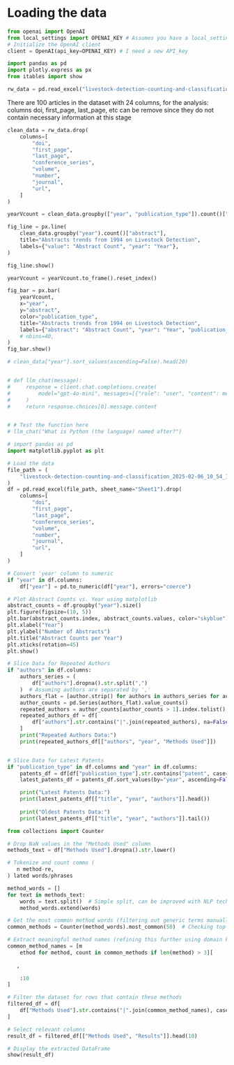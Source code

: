 
# Loading the data

```python
from openai import OpenAI
from local_settings import OPENAI_KEY # Assumes you have a local_settings.py file in your folder with your OpenAI key  
# Initialize the OpenAI client
client = OpenAI(api_key=OPENAI_KEY) # I need a new API_key
```

```python
import pandas as pd
import plotly.express as px
from itables import show

rw_data = pd.read_excel("livestock-detection-counting-and-classification_2025-02-06_10_54_12_export.xlsx", sheet_name="Sheet1", header=0)
```

There are 100 articles in the dataset with 24 columns, for the analysis: columns doi, first_page, last_page, etc can be remove since they do not contain necessary information at this stage

```python
clean_data = rw_data.drop(
    columns=[
        "doi",
        "first_page",
        "last_page",
        "conference_series",
        "volume",
        "number",
        "journal",
        "url",
    ]
)

yearVcount = clean_data.groupby(["year", "publication_type"]).count()["abstract"]

fig_line = px.line(
    clean_data.groupby("year").count()["abstract"],
    title="Abstracts trends from 1994 on Livestock Detection",
    labels={"value": "Abstract Count", "year": "Year"},
)

fig_line.show()

yearVcount = yearVcount.to_frame().reset_index()

fig_bar = px.bar(
    yearVcount,
    x="year",
    y="abstract",
    color="publication_type",
    title="Abstracts trends from 1994 on Livestock Detection",
    labels={"abstract": "Abstract Count", "year": "Year", "publication_type": "Type"},
    # nbins=40,
)
fig_bar.show()

# clean_data["year"].sort_values(ascending=False).head(20)


# def llm_chat(message):
#     response = client.chat.completions.create(
#         model="gpt-4o-mini", messages=[{"role": "user", "content": message}]
#     )
#     return response.choices[0].message.content


# # Test the function here
# llm_chat("What is Python (the language) named after?")
```

```python
# import pandas as pd
import matplotlib.pyplot as plt

# Load the data
file_path = (
    "livestock-detection-counting-and-classification_2025-02-06_10_54_12_export.xlsx"
)
df = pd.read_excel(file_path, sheet_name="Sheet1").drop(
    columns=[
        "doi",
        "first_page",
        "last_page",
        "conference_series",
        "volume",
        "number",
        "journal",
        "url",
    ]
)

# Convert 'year' column to numeric
if "year" in df.columns:
    df["year"] = pd.to_numeric(df["year"], errors="coerce")

# Plot Abstract Counts vs. Year using matplotlib
abstract_counts = df.groupby("year").size()
plt.figure(figsize=(10, 5))
plt.bar(abstract_counts.index, abstract_counts.values, color="skyblue")
plt.xlabel("Year")
plt.ylabel("Number of Abstracts")
plt.title("Abstract Counts per Year")
plt.xticks(rotation=45)
plt.show()

# Slice Data for Repeated Authors
if "authors" in df.columns:
    authors_series = (
        df["authors"].dropna().str.split(",")
    )  # Assuming authors are separated by ','
    authors_flat = [author.strip() for authors in authors_series for author in authors]
    author_counts = pd.Series(authors_flat).value_counts()
    repeated_authors = author_counts[author_counts > 1].index.tolist()
    repeated_authors_df = df[
        df["authors"].str.contains("|".join(repeated_authors), na=False)
    ]
    print("Repeated Authors Data:")
    print(repeated_authors_df[["authors", "year", "Methods Used"]])


# Slice Data for Latest Patents
if "publication_type" in df.columns and "year" in df.columns:
    patents_df = df[df["publication_type"].str.contains("patent", case=False, na=False)]
    latest_patents_df = patents_df.sort_values(by="year", ascending=False).drop(columns=['Literature Survey', 'Limitations', 'Future Research', 'Research Gap'])

    print("Latest Patents Data:")
    print(latest_patents_df[["title", "year", "authors"]].head())
    
    print("Oldest Patents Data:")
    print(latest_patents_df[["title", "year", "authors"]].tail())
```

```python
from collections import Counter

# Drop NaN values in the "Methods Used" column
methods_text = df["Methods Used"].dropna().str.lower()

# Tokenize and count commo (
   n method-re,
) lated words/phrases

method_words = []
for text in methods_text: 
    words = text.split()  # Simple split, can be improved with NLP techniques
    method_words.extend(words)

# Get the most common method words (filtering out generic terms manually may be needed)
common_methods = Counter(method_words).most_common(50)  # Checking top words first

# Extract meaningful method names (refining this further using domain knowledge)
common_method_names = [m
    ethod for method, count in common_methods if len(method) > 3][
   
   ,

    :10
]

# Filter the dataset for rows that contain these methods
filtered_df = df[
    df["Methods Used"].str.contains("|".join(common_method_names), case=False, na=False)
]

# Select relevant columns
result_df = filtered_df[["Methods Used", "Results"]].head(10)

# Display the extracted DataFrame
show(result_df)

```

<!-- ```{python}
# Drop NaN values in the "Methods Used" column
future_text = df['Methods Used'].dropna().str.lower()

# Tokenize and count common method-related words/phrases
method_words = []
for text in methods_text:
    words = text.split()  # Simple split, can be improved with NLP techniques
    method_words.extend(words)

# Get the most common method words (filtering out generic terms manually may be needed)
common_methods = Counter(method_words).most_common(50)  # Checking top words first

# Extract meaningful method names (refining this further using domain knowledge)
common_method_names = [method for method, count in common_methods if len(method) > 3][:10]

# Filter the dataset for rows that contain these methods
filtered_df = df[df['Methods Used'].str.contains('|'.join(common_method_names), case=False, na=False)]

# Select relevant columns
result_df = filtered_df[['Methods Used', 'Results']].head(10)

``` -->
